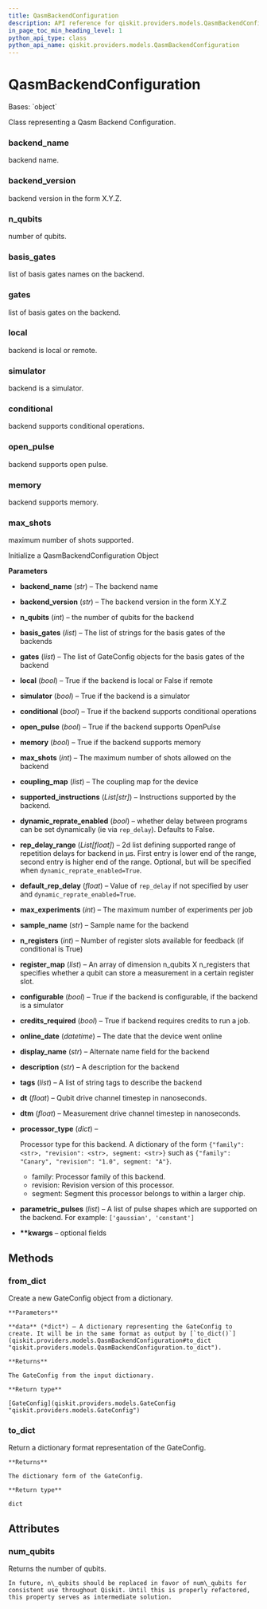 ```yaml
---
title: QasmBackendConfiguration
description: API reference for qiskit.providers.models.QasmBackendConfiguration
in_page_toc_min_heading_level: 1
python_api_type: class
python_api_name: qiskit.providers.models.QasmBackendConfiguration
---
```


# QasmBackendConfiguration

<Class id="qiskit.providers.models.QasmBackendConfiguration" isDedicatedPage={true} github="https://github.com/qiskit/qiskit/tree/stable/0.21/qiskit/providers/models/backendconfiguration.py" signature="QasmBackendConfiguration(backend_name, backend_version, n_qubits, basis_gates, gates, local, simulator, conditional, open_pulse, memory, max_shots, coupling_map, supported_instructions=None, dynamic_reprate_enabled=False, rep_delay_range=None, default_rep_delay=None, max_experiments=None, sample_name=None, n_registers=None, register_map=None, configurable=None, credits_required=None, online_date=None, display_name=None, description=None, tags=None, dt=None, dtm=None, processor_type=None, parametric_pulses=None, **kwargs)" modifiers="class">
  Bases: `object`

  Class representing a Qasm Backend Configuration.

  ### backend\_name

  <Attribute id="qiskit.providers.models.QasmBackendConfiguration.backend_name">
    backend name.
  </Attribute>

  ### backend\_version

  <Attribute id="qiskit.providers.models.QasmBackendConfiguration.backend_version">
    backend version in the form X.Y.Z.
  </Attribute>

  ### n\_qubits

  <Attribute id="qiskit.providers.models.QasmBackendConfiguration.n_qubits">
    number of qubits.
  </Attribute>

  ### basis\_gates

  <Attribute id="qiskit.providers.models.QasmBackendConfiguration.basis_gates">
    list of basis gates names on the backend.
  </Attribute>

  ### gates

  <Attribute id="qiskit.providers.models.QasmBackendConfiguration.gates">
    list of basis gates on the backend.
  </Attribute>

  ### local

  <Attribute id="qiskit.providers.models.QasmBackendConfiguration.local">
    backend is local or remote.
  </Attribute>

  ### simulator

  <Attribute id="qiskit.providers.models.QasmBackendConfiguration.simulator">
    backend is a simulator.
  </Attribute>

  ### conditional

  <Attribute id="qiskit.providers.models.QasmBackendConfiguration.conditional">
    backend supports conditional operations.
  </Attribute>

  ### open\_pulse

  <Attribute id="qiskit.providers.models.QasmBackendConfiguration.open_pulse">
    backend supports open pulse.
  </Attribute>

  ### memory

  <Attribute id="qiskit.providers.models.QasmBackendConfiguration.memory">
    backend supports memory.
  </Attribute>

  ### max\_shots

  <Attribute id="qiskit.providers.models.QasmBackendConfiguration.max_shots">
    maximum number of shots supported.
  </Attribute>

  Initialize a QasmBackendConfiguration Object

  **Parameters**

  *   **backend\_name** (*str*) – The backend name

  *   **backend\_version** (*str*) – The backend version in the form X.Y.Z

  *   **n\_qubits** (*int*) – the number of qubits for the backend

  *   **basis\_gates** (*list*) – The list of strings for the basis gates of the backends

  *   **gates** (*list*) – The list of GateConfig objects for the basis gates of the backend

  *   **local** (*bool*) – True if the backend is local or False if remote

  *   **simulator** (*bool*) – True if the backend is a simulator

  *   **conditional** (*bool*) – True if the backend supports conditional operations

  *   **open\_pulse** (*bool*) – True if the backend supports OpenPulse

  *   **memory** (*bool*) – True if the backend supports memory

  *   **max\_shots** (*int*) – The maximum number of shots allowed on the backend

  *   **coupling\_map** (*list*) – The coupling map for the device

  *   **supported\_instructions** (*List\[str]*) – Instructions supported by the backend.

  *   **dynamic\_reprate\_enabled** (*bool*) – whether delay between programs can be set dynamically (ie via `rep_delay`). Defaults to False.

  *   **rep\_delay\_range** (*List\[float]*) – 2d list defining supported range of repetition delays for backend in μs. First entry is lower end of the range, second entry is higher end of the range. Optional, but will be specified when `dynamic_reprate_enabled=True`.

  *   **default\_rep\_delay** (*float*) – Value of `rep_delay` if not specified by user and `dynamic_reprate_enabled=True`.

  *   **max\_experiments** (*int*) – The maximum number of experiments per job

  *   **sample\_name** (*str*) – Sample name for the backend

  *   **n\_registers** (*int*) – Number of register slots available for feedback (if conditional is True)

  *   **register\_map** (*list*) – An array of dimension n\_qubits X n\_registers that specifies whether a qubit can store a measurement in a certain register slot.

  *   **configurable** (*bool*) – True if the backend is configurable, if the backend is a simulator

  *   **credits\_required** (*bool*) – True if backend requires credits to run a job.

  *   **online\_date** (*datetime*) – The date that the device went online

  *   **display\_name** (*str*) – Alternate name field for the backend

  *   **description** (*str*) – A description for the backend

  *   **tags** (*list*) – A list of string tags to describe the backend

  *   **dt** (*float*) – Qubit drive channel timestep in nanoseconds.

  *   **dtm** (*float*) – Measurement drive channel timestep in nanoseconds.

  *   **processor\_type** (*dict*) –

      Processor type for this backend. A dictionary of the form `{"family": <str>, "revision": <str>, segment: <str>}` such as `{"family": "Canary", "revision": "1.0", segment: "A"}`.

      *   family: Processor family of this backend.
      *   revision: Revision version of this processor.
      *   segment: Segment this processor belongs to within a larger chip.

  *   **parametric\_pulses** (*list*) – A list of pulse shapes which are supported on the backend. For example: `['gaussian', 'constant']`

  *   **\*\*kwargs** – optional fields

  ## Methods

  ### from\_dict

  <Function id="qiskit.providers.models.QasmBackendConfiguration.from_dict" signature="QasmBackendConfiguration.from_dict(data)" modifiers="classmethod">
    Create a new GateConfig object from a dictionary.

    **Parameters**

    **data** (*dict*) – A dictionary representing the GateConfig to create. It will be in the same format as output by [`to_dict()`](qiskit.providers.models.QasmBackendConfiguration#to_dict "qiskit.providers.models.QasmBackendConfiguration.to_dict").

    **Returns**

    The GateConfig from the input dictionary.

    **Return type**

    [GateConfig](qiskit.providers.models.GateConfig "qiskit.providers.models.GateConfig")
  </Function>

  ### to\_dict

  <Function id="qiskit.providers.models.QasmBackendConfiguration.to_dict" signature="QasmBackendConfiguration.to_dict()">
    Return a dictionary format representation of the GateConfig.

    **Returns**

    The dictionary form of the GateConfig.

    **Return type**

    dict
  </Function>

  ## Attributes

  ### num\_qubits

  <Attribute id="qiskit.providers.models.QasmBackendConfiguration.num_qubits">
    Returns the number of qubits.

    In future, n\_qubits should be replaced in favor of num\_qubits for consistent use throughout Qiskit. Until this is properly refactored, this property serves as intermediate solution.
  </Attribute>
</Class>

